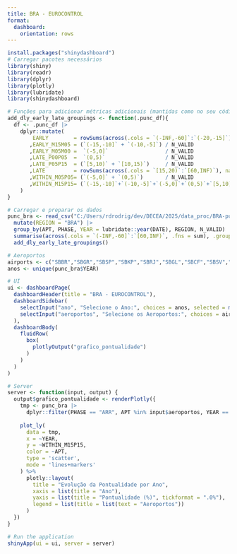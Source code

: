 ---
title: BRA - EUROCONTROL
format: 
  dashboard:
    orientation: rows
---



```{r}
install.packages("shinydashboard")
# Carregar pacotes necessários
library(shiny)
library(readr)
library(dplyr)
library(plotly)
library(lubridate)
library(shinydashboard)

# Funções para adicionar métricas adicionais (mantidas como no seu código original)
add_dly_early_late_groupings <- function(.punc_df){
  df <- .punc_df |>  
    dplyr::mutate(
        EARLY        = rowSums(across(.cols = `(-INF,-60]`:`(-20,-15]`), na.rm = TRUE) / N_VALID
       ,EARLY_M15M05 = (`(-15,-10]` + `(-10,-5]`) / N_VALID
       ,EARLY_M05M00 =  `(-5,0]`                  / N_VALID
       ,LATE_P00P05  =  `(0,5)`                   / N_VALID
       ,LATE_P05P15  = (`[5,10)` + `[10,15)`)     / N_VALID
       ,LATE         = rowSums(across(.cols = `[15,20)`:`[60,INF)`), na.rm = TRUE) / N_VALID
       ,WITHIN_M05P05= (`(-5,0]` + `(0,5)`)       / N_VALID
       ,WITHIN_M15P15= (`(-15,-10]`+`(-10,-5]`+`(-5,0]`+`(0,5)`+`[5,10)`+`[10,15)`) / N_VALID
    )
}

# Carregar e preparar os dados
punc_bra <- read_csv("C:/Users/rdrodrig/dev/DECEA/2025/data_proc/BRA-punc.csv") |>  
  mutate(REGION = "BRA") |> 
  group_by(APT, PHASE, YEAR = lubridate::year(DATE), REGION, N_VALID) |> 
  summarise(across(.cols = `(-INF,-60]`:`[60,INF)`, .fns = sum), .groups = "drop") |> 
  add_dly_early_late_groupings()

# Aeroportos
airports <- c("SBBR","SBGR","SBSP","SBKP","SBRJ","SBGL","SBCF","SBSV","SBPA","SBCT")
anos <- unique(punc_bra$YEAR)

# UI
ui <- dashboardPage(
  dashboardHeader(title = "BRA - EUROCONTROL"),
  dashboardSidebar(
    selectInput("ano", "Selecione o Ano:", choices = anos, selected = max(anos)),
    selectInput("aeroportos", "Selecione os Aeroportos:", choices = airports, selected = airports, multiple = TRUE)
  ),
  dashboardBody(
    fluidRow(
      box(
        plotlyOutput("grafico_pontualidade")
      )
    )
  )
)

# Server
server <- function(input, output) {
  output$grafico_pontualidade <- renderPlotly({
    tmp <- punc_bra |> 
      dplyr::filter(PHASE == "ARR", APT %in% input$aeroportos, YEAR == input$ano)
    
    plot_ly(
      data = tmp,
      x = ~YEAR,
      y = ~WITHIN_M15P15,
      color = ~APT,
      type = 'scatter',
      mode = 'lines+markers'
    ) %>%
      plotly::layout(
        title = "Evolução da Pontualidade por Ano",
        xaxis = list(title = "Ano"),
        yaxis = list(title = "Pontualidade (%)", tickformat = ".0%"),
        legend = list(title = list(text = "Aeroportos"))
      )
  })
}

# Run the application 
shinyApp(ui = ui, server = server)
```
